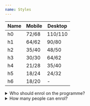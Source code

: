 ```yaml
---
name: Styles
---
```



| Name | Mobile | Desktop |
| ---- | ------ | ------- |
| h0   | 72/68  | 110/110 |
| h1   | 64/62  | 90/80   |
| h2   | 35/40  | 48/50   |
| h3   | 30/30  | 64/62   |
| h4   | 21/28  | 35/40   |
| h5   | 18/24  | 24/32   |
| h6   | 18/20  | -       |

<Icon name="plus" />
<Icon name="minus" />

<details class="not-prose">
  <summary>Who should enrol on the programme?</summary>
  > The programme is suitable for individuals, teams and entire businesses. You paye per business and have as many people tap into the support during the 12 months. We do ask that there is a lead...
</details>

<details>
  <summary>How many people can enrol?</summary>

  > The programme is suitable for individuals, teams and entire businesses. You paye per business and have as many people tap into the support during the 12 months. We do ask that there is a lead...
</details>